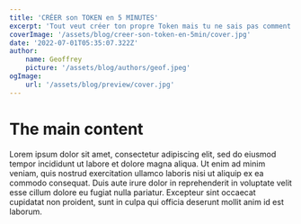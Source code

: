 ```yaml
---
title: 'CRÉER son TOKEN en 5 MINUTES'
excerpt: 'Tout veut créer ton propre Token mais tu ne sais pas comment ? Avec des standards qui ont emmergé comme ERC20, créer son propre Token sur la Blockchain est devenu très simple et nous allons voir comment. Meme plus besoin d etre développeur si tu suis le bon tutoriel :)'
coverImage: '/assets/blog/creer-son-token-en-5min/cover.jpg'
date: '2022-07-01T05:35:07.322Z'
author:
    name: Geoffrey
    picture: '/assets/blog/authors/geof.jpeg'
ogImage:
    url: '/assets/blog/preview/cover.jpg'
---
```

# The main content
Lorem ipsum dolor sit amet, consectetur adipiscing elit, sed do eiusmod tempor incididunt ut labore et dolore magna aliqua. Ut enim ad minim veniam, quis nostrud exercitation ullamco laboris nisi ut aliquip ex ea commodo consequat. Duis aute irure dolor in reprehenderit in voluptate velit esse cillum dolore eu fugiat nulla pariatur. Excepteur sint occaecat cupidatat non proident, sunt in culpa qui officia deserunt mollit anim id est laborum.
